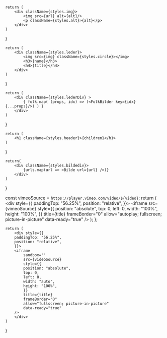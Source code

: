 
    return (
        <div className={styles.img}>
            <img src={url} alt={alt}/>
            <p className={styles.alt}>{alt}</p>
        </div>
    )
}

    return (
        <div className={styles.leder}>
            <img src={img} className={styles.circle}></img>
            <h3>{name}</h3>
            <h4>{title}</h4>
        </div>
    )
}

    return (
        <div className={styles.lederDiv} >
            { folk.map( (props, idx) => (<FolkBilder key={idx} {...props}/>) ) }
        </div>
    )
}

    return (
        <h1 className={styles.header}>{children}</h1>
    )
}

    return(
        <div className={styles.bildediv}>
            {urls.map(url => <Bilde url={url} />)}
        </div>
    )
}

  const vimeoSource = `https://player.vimeo.com/video/${video}`;
  return (
    <div style={{
      paddingTop: "56.25%",
      position: "relative",
    }}>
      <iframe
        src={vimeoSource}
        style={{
          position: "absolute",
          top: 0,
          left: 0,
          width: "100%",
          height: "100%",
        }}
        title={title}
        frameBorder="0"
        allow="autoplay; fullscreen; picture-in-picture"
        data-ready="true"
      />
    </div>
  );
};

    return (
        <div style={{
        paddingTop: "56.25%",
        position: "relative",
        }}>
        <iframe
            sandbox=''
            src={videoSource}
            style={{
            position: "absolute",
            top: 0,
            left: 0,
            width: "auto",
            height: "100%",
            }}
            title={title}
            frameBorder="0"
            allow="fullscreen; picture-in-picture"
            data-ready="true"
        />
        </div>
    )
}